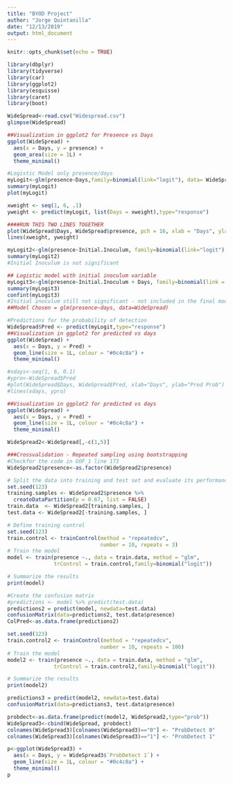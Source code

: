 ---
title: "BYOD Project"
author: "Jorge Quintanilla"
date: "12/13/2019"
output: html_document
---

```{r setup, include=FALSE}
knitr::opts_chunk$set(echo = TRUE)
```

```{r}
library(dbplyr)
library(tidyverse)
library(car)
library(ggplot2)
library(esquisse)
library(caret)
library(boot)
```

```{r}
WideSpread<-read.csv("Widespread.csv")
glimpse(WideSpread)
```

```{r}
##Visualization in ggplot2 for Presence vs Days
ggplot(WideSpread) +
  aes(x = Days, y = presence) +
  geom_area(size = 1L) +
  theme_minimal()
```

```{r}
#Logistic Model only presence/days
myLogit<-glm(presence~Days,family=binomial(link="logit"), data= WideSpread)
summary(myLogit)
plot(myLogit)
```

```{r}
xweight <- seq(1, 6, .1)
yweight <- predict(myLogit, list(Days = xweight),type="response")

####RUN THIS TWO LINES TOGETHER
plot(WideSpread$Days, WideSpread$presence, pch = 16, xlab = "Days", ylab = "Presence" )
lines(xweight, yweight) 
```


```{r}
myLogit2<-glm(presence~Initial.Inoculum, family=binomial(link="logit"), data=  WideSpread)
summary(myLogit2)
#Initial Inoculum is not significant

```

```{r}
## Logistic model with initial inoculum variable
myLogit3<-glm(presence~Initial.Inoculum + Days, family=binomial(link = "logit"), data=WideSpread)
summary(myLogit3)
confint(myLogit3)
#Initial inoculum still not significant - not included in the final model
##Model Chosen = glm(presence~days, data=WideSpread)
```

```{r}
#Predictions for the probability of detection
WideSpread$Pred <- predict(myLogit,type="response")
##Visualization in ggplot2 for predicted vs days
ggplot(WideSpread) +
  aes(x = Days, y = Pred) +
  geom_line(size = 1L, colour = "#0c4c8a") +
  theme_minimal()
```


```{r}
#xdays<-seq(1, 6, 0.1)
#ypro<-WideSpread$Pred
#plot(WideSpread$Days, WideSpread$Pred, xlab="Days", ylab="Pred Prob")
#lines(xdays, ypro)
```

```{r}
##Visualization in ggplot2 for predicted vs days
ggplot(WideSpread) +
  aes(x = Days, y = Pred) +
  geom_line(size = 1L, colour = "#0c4c8a") +
  theme_minimal()
```
```{r}
WideSpread2<-WideSpread[,-c(1,5)]
```

```{r}
###Crossvalidation - Repeated sampling using bootstrapping
#Checkfor the code in GOF_1 line 173
WideSpread2$presence<-as.factor(WideSpread2$presence)

# Split the data into training and test set and evaluate its performance
set.seed(123)
training.samples <- WideSpread2$presence %>%
  createDataPartition(p = 0.67, list = FALSE)
train.data  <- WideSpread2[training.samples, ]
test.data <- WideSpread2[-training.samples, ]
```


```{r}
# Define training control
set.seed(123)
train.control <- trainControl(method = "repeatedcv", 
                              number = 10, repeats = 3)
# Train the model
model <- train(presence ~., data = train.data, method = "glm",
               trControl = train.control,family=binomial("logit"))

# Summarize the results
print(model)
```


```{r}
#Create the confusion matrix
#predictions <- model %>% predict(test.data)
predictions2 = predict(model, newdata=test.data)
confusionMatrix(data=predictions2, test.data$presence)  
ColPred<-as.data.frame(predictions2)
```
```{r}
set.seed(123)
train.control2 <- trainControl(method = "repeatedcv", 
                              number = 10, repeats = 100)
# Train the model
model2 <- train(presence ~., data = train.data, method = "glm",
               trControl = train.control2,family=binomial("logit"))

# Summarize the results
print(model2)
```

```{r}
predictions3 = predict(model2, newdata=test.data)
confusionMatrix(data=predictions3, test.data$presence) 
```


```{r}
probdect<-as.data.frame(predict(model2, WideSpread2,type="prob"))
WideSpread3<-cbind(WideSpread, probdect)
colnames(WideSpread3)[colnames(WideSpread3)=="0"] <- "ProbDetect 0"
colnames(WideSpread3)[colnames(WideSpread3)=="1"] <- "ProbDetect 1"
```

```{r}
p<-ggplot(WideSpread3) +
  aes(x = Days, y = WideSpread3$`ProbDetect 1`) +
  geom_line(size = 1L, colour = "#0c4c8a") +
  theme_minimal()
p
```

